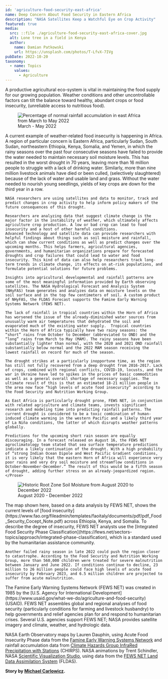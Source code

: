 ```yaml
---
id: 'agriculture-food-security-east-africa'
name: Deep Concern About Food Security in Eastern Africa
description: "NASA Satellites Keep a Watchful Eye on Crop Activity"
featured: true
media:
  src: ::file ./agriculture-food-security-east-africa-cover.jpg
  alt: Lone tree in a field in Kenya
  author:
    name: Damian Patkowski
    url: https://unsplash.com/photos/T-LfvX-7IVg
pubDate: 2022-10-20
taxonomy:
  - name: Topics
    values:
      - Agriculture
---
```

<Block>
  <Prose>
    A productive agricultural eco-system is vital in maintaining the food supply for our growing population. Weather conditions and other uncontrollable factors can tilt the balance toward healthy, abundant crops or food insecurity, (unreliable access to nutritious food).  
  </Prose>
</Block>

<Block>
  <Figure>
    <Image
      src={new URL('agriculture-food-security-east-africa-rainfall-chrps-2022.jpeg', import.meta.url).href}
      alt='Percentage of normal rainfall accumulation in east Africa from March to May 2022'
    />
    <Caption>
      March - May 2022
    </Caption>
  </Figure>
</Block>

<Block>
  <Prose>
    A current example of weather-related food insecurity is happening in Africa. A region of particular concern is Eastern Africa, particularly Sudan, South Sudan, northeastern Ethiopia, Kenya, Somalia, and Yemen, in which the rainy seasons over the past four consecutive seasons have failed to provide the water needed to maintain necessary soil moisture levels. This has resulted in the worst drought in 70 years, leaving more than 16 million people to struggle with a lack of drinking water. Similarly, more than nine million livestock animals have died or been culled, (selectively slaughtered) because of the lack of water and usable land and grass. Without the water needed to nourish young seedlings, yields of key crops are down for the third year in a row. 
    
    NASA researchers are using satellites and data to monitor, track and predict changes in crop activity to help inform policy makers of the future consequences of this drought.
    
    Researchers are analyzing data that suggest climate change is the major factor in the instability of weather, which ultimately affects agriculture crop production. A low or bad crop can lead to food insecurity and a host of other harmful conditions.
    Advanced technology and satellite data can provide researchers with helpful findings about things such as soil moisture and rainfall, which can show current conditions as well as predict changes over the upcoming months. This helps farmers, agricultural agencies, governments, and humanitarian organizations prepare for forecasted droughts and crop failures that could lead to water and food insecurity. This kind of data can also help researchers track long-term trends in climate change, its effects on at-risk populations, and formulate potential solutions for future problems. 

    Insights into agricultural developmental and rainfall patterns are some of the most meaningful information provided by Earth observing satellites. The NASA Hydrological Forecast and Analysis System (NHyFAS) team generates and analyzes data on moisture levels on the soil surface and in the top few centimeters of soil. A custom product of NHyFAS, the FLDAS Forecast supports the Famine Early Warning Systems Network (FEWS NET).

    The lack of rainfall in tropical countries within the Horn of Africa has worsened the issue of the already-diminished water sources from unusually warm air temperatures that dehydrated the soil and evaporated much of the existing water supply.  Tropical countries within the Horn of Africa typically have two rainy seasons: the “short” rains from October to December (abbreviated to OND) and the “long” rains from March to May (MAM). The rainy seasons have been substantially lighter than normal, with the 2020 and 2021 OND rainfall substantially below normal and the 2022 MAM season receiving the lowest rainfall on record for much of the season. 

    The drought strikes at a particularly inopportune time, as the region has still not fully recovered from a deep drought from 2016-2017. Lack of crops, combined with regional conflicts, COVID-19, locusts, and the war in Ukraine have led to spikes in the prices of basic commodities as well as a general overall shortage of necessary supplies. The ultimate result of this is that an estimated 18-21 million people in the area now face “high levels of acute food insecurity” according to the Food Security and Nutrition Working Group.

    As East Africa is particularly drought prone, FEWS NET, in conjunction with related agriculture and climate teams, invests significant research and modeling time into predicting rainfall patterns. The current drought is considered to be a toxic combination of human-induced climate warming in the western Pacific and a likely third year of La Niña conditions, the latter of which disrupts weather patterns globally.  

    Predictions for the upcoming short rain season are equally discouraging. In a forecast released on August 16, the FEWS NET agroclimatology team stated that sea surface temperature predictions indicate a likely continuation of the drought. With a high probability of “strong Indian Ocean Dipole and West Pacific Gradient conditions, it is very likely that the eastern Horn of Africa will experience very poor rains and very dry soil moisture and streamflow conditions in October-November-December.” The result of this would be a fifth season of drought, adding further stress on an already-jeopardized region. 
    </Prose>
</Block>

<Block>
  <Figure>
    <Image
      src={new URL('agriculture-food-security-east-africa.discoveries.gif', import.meta.url).href}
      alt='Historic Root Zone Soil Moisture from August 2020 to December 2022'
    />
    <Caption>
      August 2020 - December 2022
    </Caption>
  </Figure>
  <Prose>
    The map shown here, based on a data analysis by FEWS NET, shows the current levels of [food insecurity](https://www.fao.org/fileadmin/templates/faoitaly/documents/pdf/pdf_Food_Security_Cocept_Note.pdf) across Ethiopia, Kenya, and Somalia. To describe the degree of insecurity, FEWS NET analysts use the [Integrated Food Security Phase Classification](https://fews.net/sectors-topics/approach/integrated-phase-classification), which is a standard used by the humanitarian assistance community.
    
    Another failed rainy season in late 2022 could push the region closer to catastrophe. According to the Food Security and Nutrition Working Group, more than 560,000 children were treated for severe malnutrition between January and June 2022. If conditions continue to decline, 23 million to 26 million people could face high levels of acute food insecurity by February 2023, and 6.5 million children are projected to suffer from acute malnutrition.
   </Prose>
</Block>

<Block>
  <Prose>
   The Famine Early Warning Systems Network (FEWS NET) was created in 1985 by the [U.S. Agency for International Development](https://www.usaid.gov/what-we-do/agriculture-and-food-security) (USAID). FEWS NET assembles global and regional analyses of food security (particularly conditions for farming and livestock husbandry) to help governments and relief agencies plan for and respond to humanitarian crises. Several U.S. agencies support FEWS NET; NASA provides satellite imagery and climate, weather, and hydrologic data.
   
   NASA Earth Observatory maps by Lauren Dauphin, using Acute Food Insecurity Phase data from the [Famine Early Warning Systems Network](https://fews.net/horn-africa) and rainfall accumulation data from [Climate Hazards Group InfraRed Precipitation with Stations](https://earlywarning.usgs.gov/fews/product/598) (CHIRPS). NASA animations by Trent Schindler, NASA [Scientific Visualization Studio](https://svs.gsfc.nasa.gov/), using data from the [FEWS NET Land Data Assimilation System](https://ldas.gsfc.nasa.gov/fldas/models/forecast) (FLDAS).
   
   **Story by [Michael Carlowicz](https://earthobservatory.nasa.gov/about/michael-carlowicz).**
  </Prose>
</Block>